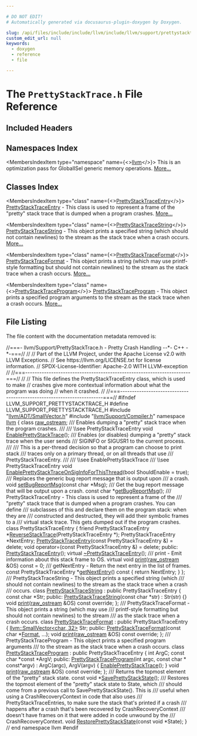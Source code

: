 ```yaml
---

# DO NOT EDIT!
# Automatically generated via docusaurus-plugin-doxygen by Doxygen.

slug: /api/files/include/include/llvm/include/llvm/support/prettystacktrace-h
custom_edit_url: null
keywords:
  - doxygen
  - reference
  - file

---
```





# The `PrettyStackTrace.h` File Reference

<DoxygenPage pluginConfig={pluginConfig}>



## Included Headers

<IncludesList>
<IncludesListItem
  filePath="llvm/ADT/SmallVector.h"
  permalink="/docs/api/files/include/include/llvm/include/llvm/adt/smallvector-h"
  isLocal="true" />
<IncludesListItem
  filePath="llvm/Support/Compiler.h"
  permalink="/docs/api/files/include/include/llvm/include/llvm/support/compiler-h"
  isLocal="true" />
</IncludesList>

## Namespaces Index

<MembersIndex>

<MembersIndexItem
  type="namespace"
  name={<><a href="/docs/api/namespaces/llvm">llvm</a></>}>
This is an optimization pass for GlobalISel generic memory operations. <a href="/docs/api/namespaces/llvm/#details">More...</a>
</MembersIndexItem>

</MembersIndex>

## Classes Index

<MembersIndex>

<MembersIndexItem
  type="class"
  name={<><a href="/docs/api/classes/llvm/prettystacktraceentry">PrettyStackTraceEntry</a></>}>
<a href="/docs/api/classes/llvm/prettystacktraceentry">PrettyStackTraceEntry</a> - This class is used to represent a frame of the &quot;pretty&quot; stack trace that is dumped when a program crashes. <a href="/docs/api/classes/llvm/prettystacktraceentry/#details">More...</a>
</MembersIndexItem>

<MembersIndexItem
  type="class"
  name={<><a href="/docs/api/classes/llvm/prettystacktracestring">PrettyStackTraceString</a></>}>
<a href="/docs/api/classes/llvm/prettystacktracestring">PrettyStackTraceString</a> - This object prints a specified string (which should not contain newlines) to the stream as the stack trace when a crash occurs. <a href="/docs/api/classes/llvm/prettystacktracestring/#details">More...</a>
</MembersIndexItem>

<MembersIndexItem
  type="class"
  name={<><a href="/docs/api/classes/llvm/prettystacktraceformat">PrettyStackTraceFormat</a></>}>
<a href="/docs/api/classes/llvm/prettystacktraceformat">PrettyStackTraceFormat</a> - This object prints a string (which may use printf-style formatting but should not contain newlines) to the stream as the stack trace when a crash occurs. <a href="/docs/api/classes/llvm/prettystacktraceformat/#details">More...</a>
</MembersIndexItem>

<MembersIndexItem
  type="class"
  name={<><a href="/docs/api/classes/llvm/prettystacktraceprogram">PrettyStackTraceProgram</a></>}>
<a href="/docs/api/classes/llvm/prettystacktraceprogram">PrettyStackTraceProgram</a> - This object prints a specified program arguments to the stream as the stack trace when a crash occurs. <a href="/docs/api/classes/llvm/prettystacktraceprogram/#details">More...</a>
</MembersIndexItem>

</MembersIndex>


## File Listing

The file content with the documentation metadata removed is:

<ProgramListing>

<Link id="l00001" /><CodeLine lineNumber="1"><span class="doxyHighlightComment">//===- llvm/Support/PrettyStackTrace.h - Pretty Crash Handling --&#42;- C++ -&#42;-===//</span></CodeLine>
<Link id="l00002" /><CodeLine lineNumber="2"><span class="doxyHighlightComment">//</span></CodeLine>
<Link id="l00003" /><CodeLine lineNumber="3"><span class="doxyHighlightComment">// Part of the LLVM Project, under the Apache License v2.0 with LLVM Exceptions.</span></CodeLine>
<Link id="l00004" /><CodeLine lineNumber="4"><span class="doxyHighlightComment">// See https://llvm.org/LICENSE.txt for license information.</span></CodeLine>
<Link id="l00005" /><CodeLine lineNumber="5"><span class="doxyHighlightComment">// SPDX-License-Identifier: Apache-2.0 WITH LLVM-exception</span></CodeLine>
<Link id="l00006" /><CodeLine lineNumber="6"><span class="doxyHighlightComment">//</span></CodeLine>
<Link id="l00007" /><CodeLine lineNumber="7"><span class="doxyHighlightComment">//===----------------------------------------------------------------------===//</span></CodeLine>
<Link id="l00008" /><CodeLine lineNumber="8"><span class="doxyHighlightComment">//</span></CodeLine>
<Link id="l00009" /><CodeLine lineNumber="9"><span class="doxyHighlightComment">// This file defines the PrettyStackTraceEntry class, which is used to make</span></CodeLine>
<Link id="l00010" /><CodeLine lineNumber="10"><span class="doxyHighlightComment">// crashes give more contextual information about what the program was doing</span></CodeLine>
<Link id="l00011" /><CodeLine lineNumber="11"><span class="doxyHighlightComment">// when it crashed.</span></CodeLine>
<Link id="l00012" /><CodeLine lineNumber="12"><span class="doxyHighlightComment">//</span></CodeLine>
<Link id="l00013" /><CodeLine lineNumber="13"><span class="doxyHighlightComment">//===----------------------------------------------------------------------===//</span></CodeLine>
<Link id="l00014" /><CodeLine lineNumber="14"></CodeLine>
<Link id="l00015" /><CodeLine lineNumber="15"><span class="doxyHighlightPreprocessor">#ifndef LLVM&#95;SUPPORT&#95;PRETTYSTACKTRACE&#95;H</span></CodeLine>
<Link id="l00016" /><CodeLine lineNumber="16"><span class="doxyHighlightPreprocessor">#define LLVM&#95;SUPPORT&#95;PRETTYSTACKTRACE&#95;H</span></CodeLine>
<Link id="l00017" /><CodeLine lineNumber="17"></CodeLine>
<Link id="l00018" /><CodeLine lineNumber="18"><span class="doxyHighlightPreprocessor">#include &quot;<a href="/docs/api/files/include/include/llvm/include/llvm/adt/smallvector-h">llvm/ADT/SmallVector.h</a>&quot;</span></CodeLine>
<Link id="l00019" /><CodeLine lineNumber="19"><span class="doxyHighlightPreprocessor">#include &quot;<a href="/docs/api/files/include/include/llvm/include/llvm/support/compiler-h">llvm/Support/Compiler.h</a>&quot;</span></CodeLine>
<Link id="l00020" /><CodeLine lineNumber="20"></CodeLine>
<Link id="l00021" /><CodeLine lineNumber="21"><span class="doxyHighlightKeyword">namespace </span><span class="doxyHighlight"><a href="/docs/api/namespaces/llvm">llvm</a> &#123;</span></CodeLine>
<Link id="l00022" /><CodeLine lineNumber="22"><span class="doxyHighlight">  </span><span class="doxyHighlightKeyword">class </span><span class="doxyHighlight"><a href="/docs/api/classes/llvm/raw-ostream">raw&#95;ostream</a>;</span></CodeLine>
<Link id="l00023" /><CodeLine lineNumber="23"></CodeLine>
<Link id="l00024" /><CodeLine lineNumber="24"><span class="doxyHighlightComment">  /// Enables dumping a &quot;pretty&quot; stack trace when the program crashes.</span></CodeLine>
<Link id="l00025" /><CodeLine lineNumber="25"><span class="doxyHighlightComment">  ///</span></CodeLine>
<Link id="l00026" /><CodeLine lineNumber="26"><span class="doxyHighlightComment">  /// \\see PrettyStackTraceEntry</span></CodeLine>
<Link id="l00027" /><CodeLine lineNumber="27"><span class="doxyHighlight">  </span><span class="doxyHighlightKeywordType">void</span><span class="doxyHighlight"> <a href="/docs/api/namespaces/llvm/#acfde701cd4218fcd2f236f2e4d893fef">EnablePrettyStackTrace</a>();</span></CodeLine>
<Link id="l00028" /><CodeLine lineNumber="28"></CodeLine>
<Link id="l00029" /><CodeLine lineNumber="29"><span class="doxyHighlightComment">  /// Enables (or disables) dumping a &quot;pretty&quot; stack trace when the user sends</span></CodeLine>
<Link id="l00030" /><CodeLine lineNumber="30"><span class="doxyHighlightComment">  /// SIGINFO or SIGUSR1 to the current process.</span></CodeLine>
<Link id="l00031" /><CodeLine lineNumber="31"><span class="doxyHighlightComment">  ///</span></CodeLine>
<Link id="l00032" /><CodeLine lineNumber="32"><span class="doxyHighlightComment">  /// This is a per-thread decision so that a program can choose to print stack</span></CodeLine>
<Link id="l00033" /><CodeLine lineNumber="33"><span class="doxyHighlightComment">  /// traces only on a primary thread, or on all threads that use</span></CodeLine>
<Link id="l00034" /><CodeLine lineNumber="34"><span class="doxyHighlightComment">  /// PrettyStackTraceEntry.</span></CodeLine>
<Link id="l00035" /><CodeLine lineNumber="35"><span class="doxyHighlightComment">  ///</span></CodeLine>
<Link id="l00036" /><CodeLine lineNumber="36"><span class="doxyHighlightComment">  /// \\see EnablePrettyStackTrace</span></CodeLine>
<Link id="l00037" /><CodeLine lineNumber="37"><span class="doxyHighlightComment">  /// \\see PrettyStackTraceEntry</span></CodeLine>
<Link id="l00038" /><CodeLine lineNumber="38"><span class="doxyHighlight">  </span><span class="doxyHighlightKeywordType">void</span><span class="doxyHighlight"> <a href="/docs/api/namespaces/llvm/#abad5b7bd03ab9279d8df20a0f29cdf18">EnablePrettyStackTraceOnSigInfoForThisThread</a>(</span><span class="doxyHighlightKeywordType">bool</span><span class="doxyHighlight"> ShouldEnable = </span><span class="doxyHighlightKeyword">true</span><span class="doxyHighlight">);</span></CodeLine>
<Link id="l00039" /><CodeLine lineNumber="39"></CodeLine>
<Link id="l00040" /><CodeLine lineNumber="40"><span class="doxyHighlightComment">  /// Replaces the generic bug report message that is output upon</span></CodeLine>
<Link id="l00041" /><CodeLine lineNumber="41"><span class="doxyHighlightComment">  /// a crash.</span></CodeLine>
<Link id="l00042" /><CodeLine lineNumber="42"><span class="doxyHighlight">  </span><span class="doxyHighlightKeywordType">void</span><span class="doxyHighlight"> <a href="/docs/api/namespaces/llvm/#a2476d914993c3f4643686b54d358e19c">setBugReportMsg</a>(</span><span class="doxyHighlightKeyword">const</span><span class="doxyHighlight"> </span><span class="doxyHighlightKeywordType">char</span><span class="doxyHighlight"> &#42;Msg);</span></CodeLine>
<Link id="l00043" /><CodeLine lineNumber="43"></CodeLine>
<Link id="l00044" /><CodeLine lineNumber="44"><span class="doxyHighlightComment">  /// Get the bug report message that will be output upon a crash.</span></CodeLine>
<Link id="l00045" /><CodeLine lineNumber="45"><span class="doxyHighlight">  </span><span class="doxyHighlightKeyword">const</span><span class="doxyHighlight"> </span><span class="doxyHighlightKeywordType">char</span><span class="doxyHighlight"> &#42;<a href="/docs/api/namespaces/llvm/#af61b9bfde82ab3683028c05d1754eb94">getBugReportMsg</a>();</span></CodeLine>
<Link id="l00046" /><CodeLine lineNumber="46"></CodeLine>
<Link id="l00047" /><CodeLine lineNumber="47"><span class="doxyHighlightComment">  /// PrettyStackTraceEntry - This class is used to represent a frame of the</span></CodeLine>
<Link id="l00048" /><CodeLine lineNumber="48"><span class="doxyHighlightComment">  /// &quot;pretty&quot; stack trace that is dumped when a program crashes. You can define</span></CodeLine>
<Link id="l00049" /><CodeLine lineNumber="49"><span class="doxyHighlightComment">  /// subclasses of this and declare them on the program stack: when they are</span></CodeLine>
<Link id="l00050" /><CodeLine lineNumber="50"><span class="doxyHighlightComment">  /// constructed and destructed, they will add their symbolic frames to a</span></CodeLine>
<Link id="l00051" /><CodeLine lineNumber="51"><span class="doxyHighlightComment">  /// virtual stack trace.  This gets dumped out if the program crashes.</span></CodeLine>
<Link id="l00052" /><CodeLine lineNumber="52" lineLink="/docs/api/classes/llvm/prettystacktraceentry"><span class="doxyHighlight">  </span><span class="doxyHighlightKeyword">class </span><span class="doxyHighlight">PrettyStackTraceEntry &#123;</span></CodeLine>
<Link id="l00053" /><CodeLine lineNumber="53" lineLink="/docs/api/classes/llvm/prettystacktraceentry/#a768e4cfc55be059feb96abc069d18f01"><span class="doxyHighlight">    </span><span class="doxyHighlightKeyword">friend</span><span class="doxyHighlight"> PrettyStackTraceEntry &#42;<a href="/docs/api/classes/llvm/prettystacktraceentry/#a768e4cfc55be059feb96abc069d18f01">ReverseStackTrace</a>(PrettyStackTraceEntry &#42;);</span></CodeLine>
<Link id="l00054" /><CodeLine lineNumber="54"></CodeLine>
<Link id="l00055" /><CodeLine lineNumber="55"><span class="doxyHighlight">    PrettyStackTraceEntry &#42;NextEntry;</span></CodeLine>
<Link id="l00056" /><CodeLine lineNumber="56"><span class="doxyHighlight">    <a href="/docs/api/classes/llvm/prettystacktraceentry/#aba57d3963b25025d5ecb3b9cada532bd">PrettyStackTraceEntry</a>(</span><span class="doxyHighlightKeyword">const</span><span class="doxyHighlight"> PrettyStackTraceEntry &amp;) = </span><span class="doxyHighlightKeyword">delete</span><span class="doxyHighlight">;</span></CodeLine>
<Link id="l00057" /><CodeLine lineNumber="57"><span class="doxyHighlight">    </span><span class="doxyHighlightKeywordType">void</span><span class="doxyHighlight"> operator=(</span><span class="doxyHighlightKeyword">const</span><span class="doxyHighlight"> PrettyStackTraceEntry &amp;) = </span><span class="doxyHighlightKeyword">delete</span><span class="doxyHighlight">;</span></CodeLine>
<Link id="l00058" /><CodeLine lineNumber="58"><span class="doxyHighlight">  </span><span class="doxyHighlightKeyword">public</span><span class="doxyHighlight">:</span></CodeLine>
<Link id="l00059" /><CodeLine lineNumber="59"><span class="doxyHighlight">    <a href="/docs/api/classes/llvm/prettystacktraceentry/#aba57d3963b25025d5ecb3b9cada532bd">PrettyStackTraceEntry</a>();</span></CodeLine>
<Link id="l00060" /><CodeLine lineNumber="60"><span class="doxyHighlight">    </span><span class="doxyHighlightKeyword">virtual</span><span class="doxyHighlight"> <a href="/docs/api/classes/llvm/prettystacktraceentry/#a0386bb65284b62a3b8b7232f450987ad">~PrettyStackTraceEntry</a>();</span></CodeLine>
<Link id="l00061" /><CodeLine lineNumber="61"></CodeLine>
<Link id="l00062" /><CodeLine lineNumber="62"><span class="doxyHighlightComment">    /// print - Emit information about this stack frame to OS.</span></CodeLine>
<Link id="l00063" /><CodeLine lineNumber="63" lineLink="/docs/api/classes/llvm/prettystacktraceentry/#aac535d97461869f0263fd37284f8dc09"><span class="doxyHighlight">    </span><span class="doxyHighlightKeyword">virtual</span><span class="doxyHighlight"> </span><span class="doxyHighlightKeywordType">void</span><span class="doxyHighlight"> <a href="/docs/api/classes/llvm/prettystacktraceentry/#aac535d97461869f0263fd37284f8dc09">print</a>(<a href="/docs/api/classes/llvm/raw-ostream">raw&#95;ostream</a> &amp;OS) </span><span class="doxyHighlightKeyword">const</span><span class="doxyHighlight"> = 0;</span></CodeLine>
<Link id="l00064" /><CodeLine lineNumber="64"></CodeLine>
<Link id="l00065" /><CodeLine lineNumber="65"><span class="doxyHighlightComment">    /// getNextEntry - Return the next entry in the list of frames.</span></CodeLine>
<Link id="l00066" /><CodeLine lineNumber="66" lineLink="/docs/api/classes/llvm/prettystacktraceentry/#a6cf8436f92680b65278f5d1789b5b9a6"><span class="doxyHighlight">    </span><span class="doxyHighlightKeyword">const</span><span class="doxyHighlight"> PrettyStackTraceEntry &#42;<a href="/docs/api/classes/llvm/prettystacktraceentry/#a6cf8436f92680b65278f5d1789b5b9a6">getNextEntry</a>()</span><span class="doxyHighlightKeyword"> const </span><span class="doxyHighlight">&#123; </span><span class="doxyHighlightKeywordFlow">return</span><span class="doxyHighlight"> NextEntry; &#125;</span></CodeLine>
<Link id="l00067" /><CodeLine lineNumber="67"><span class="doxyHighlight">  &#125;;</span></CodeLine>
<Link id="l00068" /><CodeLine lineNumber="68"></CodeLine>
<Link id="l00069" /><CodeLine lineNumber="69"><span class="doxyHighlightComment">  /// PrettyStackTraceString - This object prints a specified string (which</span></CodeLine>
<Link id="l00070" /><CodeLine lineNumber="70"><span class="doxyHighlightComment">  /// should not contain newlines) to the stream as the stack trace when a crash</span></CodeLine>
<Link id="l00071" /><CodeLine lineNumber="71"><span class="doxyHighlightComment">  /// occurs.</span></CodeLine>
<Link id="l00072" /><CodeLine lineNumber="72" lineLink="/docs/api/classes/llvm/prettystacktracestring"><span class="doxyHighlight">  </span><span class="doxyHighlightKeyword">class </span><span class="doxyHighlight"><a href="/docs/api/classes/llvm/prettystacktracestring/#a92a746199f464b3447b19c105d8caf60">PrettyStackTraceString</a> : </span><span class="doxyHighlightKeyword">public</span><span class="doxyHighlight"> PrettyStackTraceEntry &#123;</span></CodeLine>
<Link id="l00073" /><CodeLine lineNumber="73"><span class="doxyHighlight">    </span><span class="doxyHighlightKeyword">const</span><span class="doxyHighlight"> </span><span class="doxyHighlightKeywordType">char</span><span class="doxyHighlight"> &#42;Str;</span></CodeLine>
<Link id="l00074" /><CodeLine lineNumber="74"><span class="doxyHighlight">  </span><span class="doxyHighlightKeyword">public</span><span class="doxyHighlight">:</span></CodeLine>
<Link id="l00075" /><CodeLine lineNumber="75" lineLink="/docs/api/classes/llvm/prettystacktracestring/#a92a746199f464b3447b19c105d8caf60"><span class="doxyHighlight">    <a href="/docs/api/classes/llvm/prettystacktracestring/#a92a746199f464b3447b19c105d8caf60">PrettyStackTraceString</a>(</span><span class="doxyHighlightKeyword">const</span><span class="doxyHighlight"> </span><span class="doxyHighlightKeywordType">char</span><span class="doxyHighlight"> &#42;str) : Str(str) &#123;&#125;</span></CodeLine>
<Link id="l00076" /><CodeLine lineNumber="76"><span class="doxyHighlight">    </span><span class="doxyHighlightKeywordType">void</span><span class="doxyHighlight"> <a href="/docs/api/classes/llvm/prettystacktracestring/#af120b34516c16e03e7456dc771669e60">print</a>(<a href="/docs/api/classes/llvm/raw-ostream">raw&#95;ostream</a> &amp;OS) </span><span class="doxyHighlightKeyword">const override</span><span class="doxyHighlight">;</span></CodeLine>
<Link id="l00077" /><CodeLine lineNumber="77"><span class="doxyHighlight">  &#125;;</span></CodeLine>
<Link id="l00078" /><CodeLine lineNumber="78"></CodeLine>
<Link id="l00079" /><CodeLine lineNumber="79"><span class="doxyHighlightComment">  /// PrettyStackTraceFormat - This object prints a string (which may use</span></CodeLine>
<Link id="l00080" /><CodeLine lineNumber="80"><span class="doxyHighlightComment">  /// printf-style formatting but should not contain newlines) to the stream</span></CodeLine>
<Link id="l00081" /><CodeLine lineNumber="81"><span class="doxyHighlightComment">  /// as the stack trace when a crash occurs.</span></CodeLine>
<Link id="l00082" /><CodeLine lineNumber="82" lineLink="/docs/api/classes/llvm/prettystacktraceformat"><span class="doxyHighlight">  </span><span class="doxyHighlightKeyword">class </span><span class="doxyHighlight"><a href="/docs/api/classes/llvm/prettystacktraceformat/#ab1f71e32474016c74c56b3456338f385">PrettyStackTraceFormat</a> : </span><span class="doxyHighlightKeyword">public</span><span class="doxyHighlight"> PrettyStackTraceEntry &#123;</span></CodeLine>
<Link id="l00083" /><CodeLine lineNumber="83"><span class="doxyHighlight">    <a href="/docs/api/classes/llvm/smallvector">llvm::SmallVector&lt;char, 32&gt;</a> Str;</span></CodeLine>
<Link id="l00084" /><CodeLine lineNumber="84"><span class="doxyHighlight">  </span><span class="doxyHighlightKeyword">public</span><span class="doxyHighlight">:</span></CodeLine>
<Link id="l00085" /><CodeLine lineNumber="85"><span class="doxyHighlight">    <a href="/docs/api/classes/llvm/prettystacktraceformat/#ab1f71e32474016c74c56b3456338f385">PrettyStackTraceFormat</a>(</span><span class="doxyHighlightKeyword">const</span><span class="doxyHighlight"> </span><span class="doxyHighlightKeywordType">char</span><span class="doxyHighlight"> &#42;<a href="/docs/api/namespaces/llvm/#ab7530cd22b8952cb41774507dd40c6f3a520d0db389f362bf79ef56ca0af3dcab">Format</a>, ...);</span></CodeLine>
<Link id="l00086" /><CodeLine lineNumber="86"><span class="doxyHighlight">    </span><span class="doxyHighlightKeywordType">void</span><span class="doxyHighlight"> <a href="/docs/api/classes/llvm/prettystacktraceformat/#aa689823ed361f307624b77f0f8330624">print</a>(<a href="/docs/api/classes/llvm/raw-ostream">raw&#95;ostream</a> &amp;OS) </span><span class="doxyHighlightKeyword">const override</span><span class="doxyHighlight">;</span></CodeLine>
<Link id="l00087" /><CodeLine lineNumber="87"><span class="doxyHighlight">  &#125;;</span></CodeLine>
<Link id="l00088" /><CodeLine lineNumber="88"></CodeLine>
<Link id="l00089" /><CodeLine lineNumber="89"><span class="doxyHighlightComment">  /// PrettyStackTraceProgram - This object prints a specified program arguments</span></CodeLine>
<Link id="l00090" /><CodeLine lineNumber="90"><span class="doxyHighlightComment">  /// to the stream as the stack trace when a crash occurs.</span></CodeLine>
<Link id="l00091" /><CodeLine lineNumber="91" lineLink="/docs/api/classes/llvm/prettystacktraceprogram"><span class="doxyHighlight">  </span><span class="doxyHighlightKeyword">class </span><span class="doxyHighlight"><a href="/docs/api/classes/llvm/prettystacktraceprogram/#ad3d13eb20ac65979b8391d4a2a580174">PrettyStackTraceProgram</a> : </span><span class="doxyHighlightKeyword">public</span><span class="doxyHighlight"> PrettyStackTraceEntry &#123;</span></CodeLine>
<Link id="l00092" /><CodeLine lineNumber="92"><span class="doxyHighlight">    </span><span class="doxyHighlightKeywordType">int</span><span class="doxyHighlight"> ArgC;</span></CodeLine>
<Link id="l00093" /><CodeLine lineNumber="93"><span class="doxyHighlight">    </span><span class="doxyHighlightKeyword">const</span><span class="doxyHighlight"> </span><span class="doxyHighlightKeywordType">char</span><span class="doxyHighlight"> &#42;</span><span class="doxyHighlightKeyword">const</span><span class="doxyHighlight"> &#42;ArgV;</span></CodeLine>
<Link id="l00094" /><CodeLine lineNumber="94"><span class="doxyHighlight">  </span><span class="doxyHighlightKeyword">public</span><span class="doxyHighlight">:</span></CodeLine>
<Link id="l00095" /><CodeLine lineNumber="95" lineLink="/docs/api/classes/llvm/prettystacktraceprogram/#ad3d13eb20ac65979b8391d4a2a580174"><span class="doxyHighlight">    <a href="/docs/api/classes/llvm/prettystacktraceprogram/#ad3d13eb20ac65979b8391d4a2a580174">PrettyStackTraceProgram</a>(</span><span class="doxyHighlightKeywordType">int</span><span class="doxyHighlight"> argc, </span><span class="doxyHighlightKeyword">const</span><span class="doxyHighlight"> </span><span class="doxyHighlightKeywordType">char</span><span class="doxyHighlight"> &#42; </span><span class="doxyHighlightKeyword">const</span><span class="doxyHighlight">&#42;argv)</span></CodeLine>
<Link id="l00096" /><CodeLine lineNumber="96"><span class="doxyHighlight">      : ArgC(argc), ArgV(argv) &#123;</span></CodeLine>
<Link id="l00097" /><CodeLine lineNumber="97"><span class="doxyHighlight">      <a href="/docs/api/namespaces/llvm/#acfde701cd4218fcd2f236f2e4d893fef">EnablePrettyStackTrace</a>();</span></CodeLine>
<Link id="l00098" /><CodeLine lineNumber="98"><span class="doxyHighlight">    &#125;</span></CodeLine>
<Link id="l00099" /><CodeLine lineNumber="99"><span class="doxyHighlight">    </span><span class="doxyHighlightKeywordType">void</span><span class="doxyHighlight"> <a href="/docs/api/classes/llvm/prettystacktraceprogram/#a837a5955004fdc8af71f6d30fbdfa862">print</a>(<a href="/docs/api/classes/llvm/raw-ostream">raw&#95;ostream</a> &amp;OS) </span><span class="doxyHighlightKeyword">const override</span><span class="doxyHighlight">;</span></CodeLine>
<Link id="l00100" /><CodeLine lineNumber="100"><span class="doxyHighlight">  &#125;;</span></CodeLine>
<Link id="l00101" /><CodeLine lineNumber="101"></CodeLine>
<Link id="l00102" /><CodeLine lineNumber="102"><span class="doxyHighlightComment">  /// Returns the topmost element of the &quot;pretty&quot; stack state.</span></CodeLine>
<Link id="l00103" /><CodeLine lineNumber="103"><span class="doxyHighlight">  </span><span class="doxyHighlightKeyword">const</span><span class="doxyHighlight"> </span><span class="doxyHighlightKeywordType">void</span><span class="doxyHighlight"> &#42;<a href="/docs/api/namespaces/llvm/#a91d84a6ad314d93eb88033ed8e5886a4">SavePrettyStackState</a>();</span></CodeLine>
<Link id="l00104" /><CodeLine lineNumber="104"></CodeLine>
<Link id="l00105" /><CodeLine lineNumber="105"><span class="doxyHighlightComment">  /// Restores the topmost element of the &quot;pretty&quot; stack state to State, which</span></CodeLine>
<Link id="l00106" /><CodeLine lineNumber="106"><span class="doxyHighlightComment">  /// should come from a previous call to SavePrettyStackState().  This is</span></CodeLine>
<Link id="l00107" /><CodeLine lineNumber="107"><span class="doxyHighlightComment">  /// useful when using a CrashRecoveryContext in code that also uses</span></CodeLine>
<Link id="l00108" /><CodeLine lineNumber="108"><span class="doxyHighlightComment">  /// PrettyStackTraceEntries, to make sure the stack that&#39;s printed if a crash</span></CodeLine>
<Link id="l00109" /><CodeLine lineNumber="109"><span class="doxyHighlightComment">  /// happens after a crash that&#39;s been recovered by CrashRecoveryContext</span></CodeLine>
<Link id="l00110" /><CodeLine lineNumber="110"><span class="doxyHighlightComment">  /// doesn&#39;t have frames on it that were added in code unwound by the</span></CodeLine>
<Link id="l00111" /><CodeLine lineNumber="111"><span class="doxyHighlightComment">  /// CrashRecoveryContext.</span></CodeLine>
<Link id="l00112" /><CodeLine lineNumber="112"><span class="doxyHighlight">  </span><span class="doxyHighlightKeywordType">void</span><span class="doxyHighlight"> <a href="/docs/api/namespaces/llvm/#ab3d4374ae57f91d34b9e6397cc3b1974">RestorePrettyStackState</a>(</span><span class="doxyHighlightKeyword">const</span><span class="doxyHighlight"> </span><span class="doxyHighlightKeywordType">void</span><span class="doxyHighlight"> &#42;State);</span></CodeLine>
<Link id="l00113" /><CodeLine lineNumber="113"></CodeLine>
<Link id="l00114" /><CodeLine lineNumber="114"><span class="doxyHighlight">&#125; </span><span class="doxyHighlightComment">// end namespace llvm</span></CodeLine>
<Link id="l00115" /><CodeLine lineNumber="115"></CodeLine>
<Link id="l00116" /><CodeLine lineNumber="116"><span class="doxyHighlightPreprocessor">#endif</span></CodeLine>

</ProgramListing>


</DoxygenPage>
